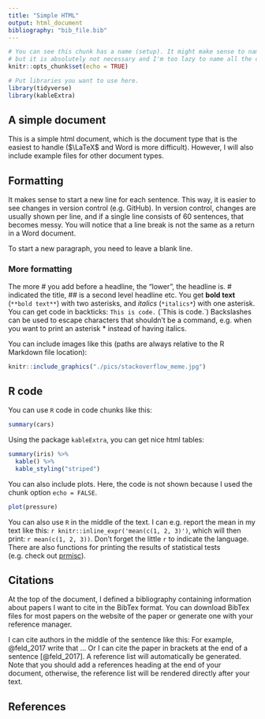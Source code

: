 ```yaml
---
title: "Simple HTML"
output: html_document
bibliography: "bib_file.bib"
---
```


```r
# You can see this chunk has a name (setup). It might make sense to name chunks for structure,
# but it is absolutely not necessary and I'm too lazy to name all the chunks in this document.
knitr::opts_chunk$set(echo = TRUE)

# Put libraries you want to use here.
library(tidyverse)
library(kableExtra)
```

## A simple document

This is a simple html document, which is the document type that is the easiest to handle ($\LaTeX$ and Word is more difficult).
However, I will also include example files for other document types.

## Formatting

It makes sense to start a new line for each sentence.
This way, it is easier to see changes in version control (e.g. GitHub).
In version control, changes are usually shown per line, and if a single line consists of 60 sentences, that becomes messy.
You will notice that a line break is not the same as a return in a Word document.

To start a new paragraph, you need to leave a blank line.

### More formatting

The more \# you add before a headline, the "lower", the headline is.
\# indicated the title, \#\# is a second level headline etc.
You get **bold text** (`**bold text**`) with two asterisks, and *italics* (`*italics*`)  with one asterisk.
You can get code in backticks: `This is code.` (\`This is code.\`)
Backslashes can be used to escape characters that shouldn't be a command, e.g. when you want to print an asterisk \* instead of having italics.

You can include images like this (paths are always relative to the R Markdown file location):

```r
knitr::include_graphics("./pics/stackoverflow_meme.jpg")
```


## R code

You can use `R` code in code chunks like this:

```r
summary(cars)
```

Using the package `kableExtra`, you can get nice html tables:

```r
summary(iris) %>% 
  kable() %>% 
  kable_styling("striped")
```

You can also include plots.
Here, the code is not shown because I used the chunk option `echo = FALSE`.

```r
plot(pressure)
```

You can also use `R` in the middle of the text.
I can e.g. report the mean in my text like this: `r knitr::inline_expr('mean(c(1, 2, 3)')`, which will then print: `r mean(c(1, 2, 3))`.
Don't forget the little `r` to indicate the language.
There are also functions for printing the results of statistical tests (e.g. check out [prmisc](https://github.com/m-Py/prmisc)).

## Citations

At the top of the document, I defined a bibliography containing information about papers I want to cite in the BibTex format.
You can download BibTex files for most papers on the website of the paper or generate one with your reference manager.

I can cite authors in the middle of the sentence like this: For example, @feld_2017 write that ...
Or I can cite the paper in brackets at the end of a sentence [@feld_2017].
A reference list will automatically be generated.
Note that you should add a references heading at the end of your document, otherwise, the reference list will be rendered directly after your text.

## References
